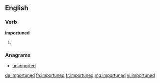 ==English==

===Verb===
'''importuned'''

# {{en-past of|importune}}

===Anagrams===
* [[unimported#English|unimported]]

[[de:importuned]]
[[fa:importuned]]
[[fr:importuned]]
[[mg:importuned]]
[[vi:importuned]]